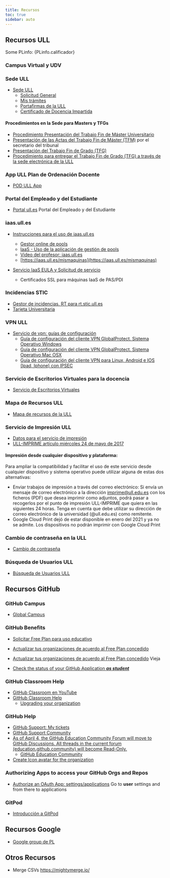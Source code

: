 ```yaml
---
title: Recursos
toc: true
sidebar: auto
---
```



## Recursos ULL

<span>Some PLinfo: {PLinfo.calificador}</span> 

###  Campus Virtual y UDV

<CampusVirtual></CampusVirtual>


### Sede ULL

* [Sede ULL](https://sede.ull.es/)
    - [Solicitud General](https://sede.ull.es/ecivilis-site/catalog/showProcedure/229)
    - [Mis trámites](https://sede.ull.es/ecivilis-site/records/myRecords)
    - [Portafirmas de la ULL](https://sede.ull.es/ecivilis-signature-inbox-application/inbox.html)
    - [Certificado de Docencia Impartida](https://sede.ull.es/ecivilis-site/catalog/showProcedure/550?fbclid=IwAR27HUuu8SbYKpsnoR3RCPzHzCvaMpDqW1ZxB4jeljRLz1SreHgxv1aJqZc)
  
#### Procedimientos en la Sede  para Masters y TFGs

* [Procedimiento Presentación del Trabajo Fin de Máster Universitario](https://sede.ull.es/ecivilis-site/catalog/showProcedure/257)
* [Presentación de las Actas del Trabajo Fin de Máster (TFM)](https://sede.ull.es/ecivilis-site/catalog/showProcedure/485) por el secretario del tribunal
* [Presentación del Trabajo Fin de Grado (TFG)](https://sede.ull.es/ecivilis-site/catalog/showProcedure/281)
* [Procedimiento para entregar el Trabajo Fin de Grado (TFG) a través de la sede electrónica de la ULL](https://youtu.be/foDDM8tQML4)

### App ULL Plan de Ordenación Docente 

* [POD ULL App](https://www.ull.es/apps/pod/)

### Portal del Empleado y del Estudiante

* [Portal ull.es](https://portal.ull.es) Portal del Empleado y del Estudiante


### iaas.ull.es

* [Instrucciones para el uso de iaas.ull.es](https://casianorodriguezleon.gitbooks.io/ull-esit-1617/recursos/iaas.html)
  - [Gestor online de pools](https://iaas.ull.es/ovirtadmin/login) 
  - [IaaS - Uso de la aplicación de gestión de pools](https://docs.google.com/document/d/13vP4bd5LhnfNJvV6ncz20ZNTXfeg8ehWbw_ECkn4MAY/edit#)
  - [Video del profesor: iaas.ull.es](https://youtu.be/qKHgbV0lYbA)
  - [https://iaas.ull.es/mismaquinas](https://iaas.ull.es/mismaquinas) 

* [Servicio IaaS EULA y Solicitud de servicio
](https://docs.google.com/document/d/1noIAcAEzX1PuxxSLWuiTKzkLurAm9fL6vUmZN-A-kpE/edit?usp=sharing)
  - Certificados SSL para máquinas IaaS de PAS/PDI


### Incidencias STIC

- [Gestor de incidencias. RT para rt.stic.ull.es](https://usuarios.ull.es/rt/SelfService/)
- [Tarjeta Universitaria](https://www.ull.es/tarjeta/)

### VPN ULL

- [Servicio de vpn: guías de configuración](https://www.ull.es/servicios/stic/2016/05/10/servicio-de-vpn-de-la-ull/)
  *   [Guía de configuración del cliente VPN GlobalProtect. Sistema Operativo Windows](https://drive.google.com/open?id=0B3mzWpxzbJD1Zm9TdmpXSV9mdGs)
  *   [Guía de configuración del cliente VPN GlobalProtect. Sistema Operativo Mac OSX](https://drive.google.com/file/d/0B3mzWpxzbJD1VTZhUkFVbUI2NWc/view?usp=sharing)
  *   [Guía de configuración del cliente VPN para Linux, Android e IOS (Ipad, Iphone) con IPSEC](https://drive.google.com/open?id=0B3mzWpxzbJD1Z1p4OWtQSFFzOGs)

### Servicio de Escritorios Virtuales para la docencia

* [Servicio de Escritorios Virtuales](https://www.ull.es/servicios/stic/2020/09/01/escritorios-virtuales-para-la-docencia-en-la-universidad-de-la-laguna/)

### Mapa de Recursos ULL

- [Mapa de recursos de la ULL](https://www.ull.es/donde/)

### Servicio de Impresión ULL

* [Datos para el servicio de impresión](https://usuarios.ull.es/autogestion/valores_impresion/)
* [ULL-IMPRIME artículo miércoles 24 de mayo de 2017](https://www.ull.es/servicios/stic/2017/05/24/ull-imprime/)

#### Impresión desde cualquier dispositivo y plataforma:

Para ampliar la compatibilidad y facilitar el uso de este servicio desde cualquier dispositivo y sistema operativo puede utilizar alguna de estas dos alternativas:

* Enviar trabajos de impresión a través del correo electrónico: Si envía un mensaje de correo electrónico a la dirección imprime@ull.edu.es con los ficheros (PDF) que desea imprimir como adjuntos, podrá pasar a recogerlos por el punto de impresión ULL-IMPRIME que quiera en las siguientes 24 horas. Tenga en cuenta que debe utilizar su dirección de correo electrónico de la universidad (@ull.edu.es) como remitente.
* Google Cloud Print dejó de estar disponible en enero del 2021 y ya no se admite. Los dispositivos no podrán imprimir con Google Cloud Print

### Cambio de contraseña en la ULL

* [Cambio de contraseña](https://usuarios.ull.es/autogestion/cambio_password_google/)

### Búsqueda de Usuarios ULL

* [Búsqueda de Usuarios ULL](https://usuarios.ull.es/buscar/)


## Recursos GitHub

### GitHub Campus

* [Global Campus](https://education.github.com/globalcampus/teacher#)

### GitHub Benefits

* [Solicitar Free Plan para uso educativo](https://education.github.com/discount_requests/new)

* [Actualizar tus organizaciones de acuerdo al Free Plan concedido](https://education.github.com/toolbox/offers/github-org-upgrades)

* [Actualizar tus organizaciones de acuerdo al Free Plan concedido](https://education.github.com/benefits) Vieja

* [Check the status of your GitHub Application _**as student**_](https://education.github.com/discount_requests/student_application)

### GitHub Classroom Help

* [GitHub Classroom en YouTube](https://www.youtube.com/playlist?list=PLIRjfNq867bewk3ZGV6Z7a16YDNRCpK3u)
* [GitHub Classroom Help](https://classroom.github.com/help/)
  * [Upgrading your organization](https://classroom.github.com/help/upgrade-your-organization)

### GitHub Help

* [GitHub Support: My tickets](https://support.github.com/tickets/personal/0)
* [GitHub Support Community](https://github.community/)
* [As of April 4, the GitHub Education Community Forum will move to GitHub Discussions. All threads in the current forum (education.github.community) will become Read-Only.](https://github.com/github-community/Global-Campus-Teachers/discussions)
  * [GitHub Education Community](https://education.github.community/)
* [Create Icon avatar for the organization](https://graduaat-iconizr.herokuapp.com/)

### Authorizing Apps to access your GitHub Orgs and Repos

* [Authorize an OAuth App: settings/applications](https://github.com/settings/connections/applications/) Go to **user** settings and from there to applications

### GitPod

* <a href="../temas/introduccion-a-javascript/gitpod">Introducción a GitPod</a>

## Recursos Google

* [Google group de PL ](https://groups.google.com/u/1/a/ull.edu.es/g/asignatura_139263121)

## Otros Recursos

* Merge CSVs <https://mightymerge.io/>